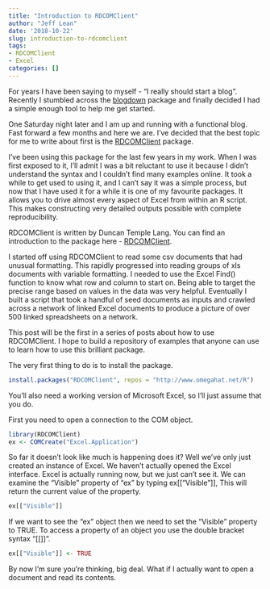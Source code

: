 ```yaml
---
title: "Introduction to RDCOMClient"
author: "Jeff Lean"
date: '2018-10-22'
slug: introduction-to-rdcomclient
tags:
- RDCOMClient
- Excel
categories: []
---
```


For years I have been saying to myself - "I really should start a blog". Recently I stumbled across the [blogdown](https://bookdown.org/yihui/blogdown/) package and finally decided I had a simple enough tool to help me get started.

One Saturday night later and I am up and running with a functional blog. Fast forward a few months and here we are. I've decided that the best topic for me to write about first is the [RDCOMClient](http://www.omegahat.net/RDCOMClient/Docs/introduction.html) package.

I've been using this package for the last few years in my work. When I was first exposed to it, I'll admit I was a bit reluctant to use it because I didn't understand the syntax and I couldn't find many examples online. It took a while to get used to using it, and I can't say it was a simple process, but now that I have used it for a while it is one of my favourite packages. It allows you to drive almost every aspect of Excel from within an R script. This makes constructing very detailed outputs possible with complete reproducibility.

RDCOMClient is written by Duncan Temple Lang. You can find an introduction to the package here - [RDCOMClient](http://www.omegahat.net/RDCOMClient/Docs/introduction.html). 

I started off using RDCOMClient to read some csv documents that had unusual formatting. This rapidly progressed into reading groups of xls documents with variable formatting. I needed to use the Excel Find() function to know what row and column to start on. Being able to target the precise range based on values in the data was very helpful. Eventually I built a script that took a handful of seed documents as inputs and crawled across a network of linked Excel documents to produce a picture of over 500 linked spreadsheets on a network.

This post will be the first in a series of posts about how to use RDCOMClient. I hope to build a repository of examples that anyone can use to learn how to use this brilliant package.

The very first thing to do is to install the package.

```r
install.packages("RDCOMClient", repos = "http://www.omegahat.net/R")
```

You'll also need a working version of Microsoft Excel, so I'll just assume that you do. 

First you need to open a connection to the COM object.

```r
library(RDCOMClient)
ex <- COMCreate("Excel.Application")
```

So far it doesn't look like much is happening does it? Well we've only just created an instance of Excel. We haven't actually opened the Excel interface. Excel is actually running now, but we just can't see it. We can examine the "Visible" property of "ex" by typing 
ex[["Visible"]], This will return the current value of the property.

```r
ex[["Visible"]]
```


If we want to see the "ex" object then we need to set the "Visible" property to TRUE. To access a property of an object you use the double bracket syntax "[[]]". 


```r
ex[["Visible"]] <- TRUE
```



By now I'm sure you're thinking, big deal. What if I actually want to open a document and read its contents.




